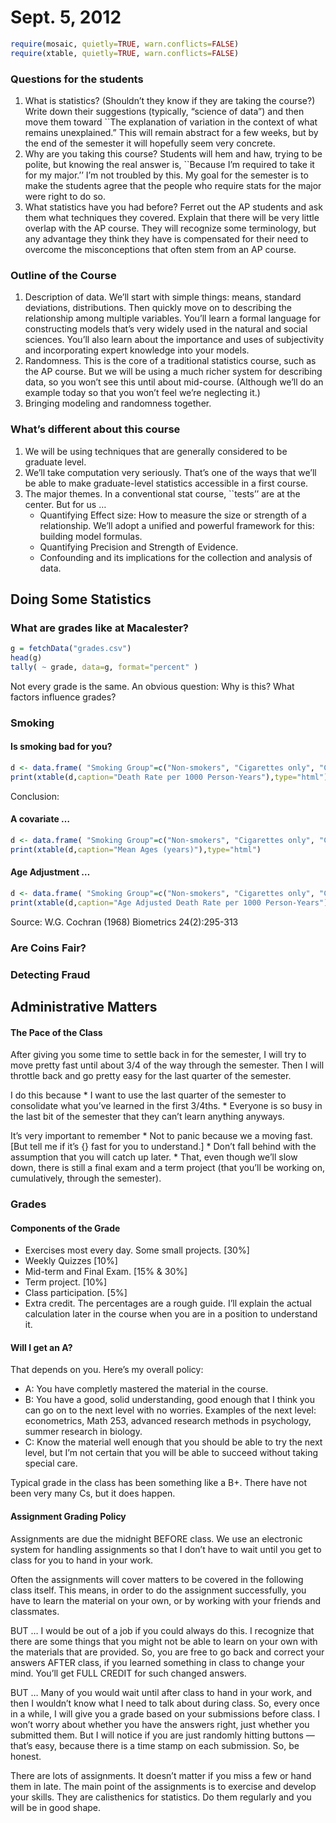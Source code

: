 Sept. 5, 2012
========================================================

```r
require(mosaic, quietly=TRUE, warn.conflicts=FALSE)
require(xtable, quietly=TRUE, warn.conflicts=FALSE)
```



### Questions for the students
1. What is statistics? (Shouldn't they know if they are taking the course?) Write down their suggestions (typically, "science of data") and then move them toward ``The explanation of variation in the context of what remains unexplained."  This will remain abstract for a few weeks, but by the end of the semester it will hopefully seem very concrete.
2. Why are you taking this course?  Students will hem and haw, trying to be polite, but knowing the real answer is, ``Because I'm required to take it for my major.''  I'm not troubled by this.  My goal for the semester is to make the students agree that the people who require stats for the major were right to do so.
3. What statistics have you had before?  Ferret out the AP students and ask them what techniques they covered.  Explain that there will be very little overlap with the AP course.  They will recognize some terminology, but any advantage they think they have is compensated for their need to overcome the misconceptions that often stem from an AP course.

### Outline of the Course
1. Description of data.  We'll start with simple things: means, standard deviations, distributions.  Then quickly move on to describing the relationship among multiple variables.  You'll learn a formal language for constructing models that's very widely used in the natural and social sciences.  You'll also learn about the importance and uses of subjectivity and incorporating expert knowledge into your models.
2. Randomness.  This is the core of a traditional statistics course, such as the AP course.  But we will be using a much richer system for describing data, so you won't see this until about mid-course. (Although we'll do an example today so that you won't feel we're neglecting it.)
3. Bringing modeling and randomness together.

### What's different about this course
1. We will be using techniques that are generally considered to be graduate level.
2. We'll take computation very seriously.  That's one of the ways that we'll be able to make graduate-level statistics accessible in a first course.
3. The major themes.  In a conventional stat course, ``tests'' are at the center.  But for us ...
    * Quantifying Effect size: How to measure the size or strength of a relationship.  We'll adopt a unified and powerful framework for this: building model formulas.
    * Quantifying Precision and Strength of Evidence.
    * Confounding and its implications for the collection and analysis of data.

Doing Some Statistics
---------------------

### What are grades like at Macalester?
```r
g = fetchData("grades.csv")
head(g)
tally( ~ grade, data=g, format="percent" )
```

Not every grade is the same.  An obvious question: Why is this?  What factors influence grades?


### Smoking

#### Is smoking bad for you?  

```r
d <- data.frame( "Smoking Group"=c("Non-smokers", "Cigarettes only", "Cigars, pipes"), Canadian = c(20.2, 20.5, 35.5),British=c(11.3,14.1,20.7),U.S.=c(13.5, 13.5, 17.7))
print(xtable(d,caption="Death Rate per 1000 Person-Years"),type="html")
```

Conclusion: 


#### A covariate ...
```r
d <- data.frame( "Smoking Group"=c("Non-smokers", "Cigarettes only", "Cigars, pipes"), Canadian = c(54.9, 50.5,65.9),British=c(49.1,49.8,55.7),U.S.=c(57.0, 53.2, 59.7))
print(xtable(d,caption="Mean Ages (years)"),type="html")
```

#### Age Adjustment ...
```r
d <- data.frame( "Smoking Group"=c("Non-smokers", "Cigarettes only", "Cigars, pipes"), Canadian = c(20.2,28.3,21.2),British=c(11.3, 12.8, 12.0),U.S.=c(13.5, 17.7, 14.2))
print(xtable(d,caption="Age Adjusted Death Rate per 1000 Person-Years"),type="html")
```


Source: W.G. Cochran (1968) Biometrics 24(2):295-313

### Are Coins Fair?

### Detecting Fraud


Administrative Matters
----------------------

#### The Pace of the Class
After giving you some time to settle back in for the semester, I will try to move pretty fast until about 3/4 of the way through the semester.  Then I will throttle back and go pretty easy for the last quarter of the semester.

I do this because 
* I want to use the last quarter of the semester to consolidate what you've learned in the first 3/4ths.
* Everyone is so busy in the last bit of the semester that they can't learn anything anyways.

It's very important to remember
* Not to panic because we a moving fast.  [But tell me if it's {\em too} fast for you to understand.]
* Don't fall behind with the assumption that you will catch up later.
* That, even though we'll slow down, there is still a final exam and a term project (that you'll be working on, cumulatively, through the semester).

### Grades

#### Components of the Grade
* Exercises most every day. Some small projects. [30%]
* Weekly Quizzes [10%]
* Mid-term and Final Exam. [15% & 30%]
* Term project. [10%]
* Class participation. [5%]
* Extra credit.
The percentages are a rough guide.  I'll explain the actual calculation later in the course when you are in a position to understand it.

#### Will I get an A?
That depends on you.  Here's my overall policy:

* A: You have completly mastered the material in the course.
* B: You have a good, solid understanding, good enough that I think you can go on to the next level with no worries. Examples of the next level: econometrics, Math 253, advanced research methods in psychology, summer research in biology.
* C: Know the material well enough that you should be able to try the next level, but I'm not certain that you will be able to succeed without taking special care.

Typical grade in the class has been something like a B+.  There have
not been very many Cs, but it does happen.

#### Assignment Grading Policy
Assignments are due the midnight BEFORE class.  We use an electronic system for handling assignments so that I don't have to wait until you get to class for you to hand in your work.
  
Often the assignments will cover matters to be covered in the following class itself. This means, in order to do the assignment successfully, you have to learn the material on your own, or by working with your friends and classmates.  

BUT ... I would be out of a job if you could always do this.  I recognize that there are some things that you might not be able to learn on your own with the materials that are provided.  So, you are free to go back and correct your answers AFTER class, if you learned
something in class to change your mind.  You'll get FULL CREDIT for such changed answers.

BUT ... Many of you would wait until after class to hand in your work, and then I wouldn't know what I need to talk about during class.  So, every once in a while, I will give you a grade based on your submissions before class.  I won't worry about whether you have the answers right, just whether you submitted them. But I will notice if you are just randomly hitting buttons --- that's easy, because there is a time stamp on each submission.  So, be honest.

There are lots of assignments.  It doesn't matter if you miss a few or hand them in late.  The main point of the assignments is to exercise and develop your skills.  They are calisthenics for statistics.  Do them regularly and you will be in good shape.